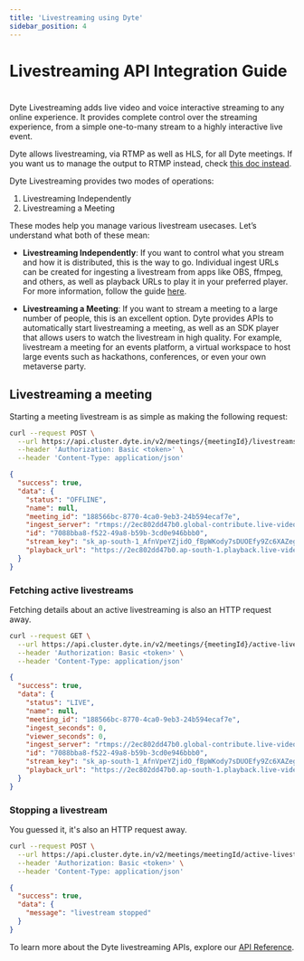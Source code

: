 ```yaml
---
title: 'Livestreaming using Dyte'
sidebar_position: 4
---
```


# Livestreaming API Integration Guide

#

Dyte Livestreaming adds live video and voice interactive streaming to any online
experience. It provides complete control over the streaming experience, from a
simple one-to-many stream to a highly interactive live event.

Dyte allows livestreaming, via RTMP as well as HLS, for all Dyte meetings. If
you want us to manage the output to RTMP instead, check
[this doc instead](./livestreaming-other-platforms).

Dyte Livestreaming provides two modes of operations:

1. Livestreaming Independently
2. Livestreaming a Meeting

These modes help you manage various livestream usecases. Let’s understand what
both of these mean:

- **Livestreaming Independently**: If you want to control what you stream and
  how it is distributed, this is the way to go. Individual ingest URLs can be
  created for ingesting a livestream from apps like OBS, ffmpeg, and others, as
  well as playback URLs to play it in your preferred player. For more
  information, follow the guide [here](/guides-v2/livestream-any-rtmp).

- **Livestreaming a Meeting**: If you want to stream a meeting to a large number
  of people, this is an excellent option. Dyte provides APIs to automatically
  start livestreaming a meeting, as well as an SDK player that allows users to
  watch the livestream in high quality. For example, livestream a meeting for an
  events platform, a virtual workspace to host large events such as hackathons,
  conferences, or even your own metaverse party.

## Livestreaming a meeting

Starting a meeting livestream is as simple as making the following request:

```bash title="Starting a livestream"
curl --request POST \
  --url https://api.cluster.dyte.in/v2/meetings/{meetingId}/livestreams \
  --header 'Authorization: Basic <token>' \
  --header 'Content-Type: application/json'
```

```json title="Livestream started response"
{
  "success": true,
  "data": {
    "status": "OFFLINE",
    "name": null,
    "meeting_id": "188566bc-8770-4ca0-9eb3-24b594ecaf7e",
    "ingest_server": "rtmps://2ec802dd47b0.global-contribute.live-video.net:443/app/",
    "id": "7088bba8-f522-49a8-b59b-3cd0e946bbb0",
    "stream_key": "sk_ap-south-1_AfnVpeYZjidO_fBpWKody7sDUOEfy9Zc6XAZegkR0Va",
    "playback_url": "https://2ec802dd47b0.ap-south-1.playback.live-video.net/api/video/v1/ap-south-1.944908621410.channel.rVKA2KM5Lunt.m3u8"
  }
}
```

### Fetching active livestreams

Fetching details about an active livestreaming is also an HTTP request away.

```bash title="Fetching details about an active livestream"
curl --request GET \
  --url https://api.cluster.dyte.in/v2/meetings/{meetingId}/active-livestream \
  --header 'Authorization: Basic <token>' \
  --header 'Content-Type: application/json'
```

```json title="Active livestream response"
{
  "success": true,
  "data": {
    "status": "LIVE",
    "name": null,
    "meeting_id": "188566bc-8770-4ca0-9eb3-24b594ecaf7e",
    "ingest_seconds": 0,
    "viewer_seconds": 0,
    "ingest_server": "rtmps://2ec802dd47b0.global-contribute.live-video.net:443/app/",
    "id": "7088bba8-f522-49a8-b59b-3cd0e946bbb0",
    "stream_key": "sk_ap-south-1_AfnVpeYZjidO_fBpWKody7sDUOEfy9Zc6XAZegkR0Va",
    "playback_url": "https://2ec802dd47b0.ap-south-1.playback.live-video.net/api/video/v1/ap-south-1.944908621410.channel.rVKA2KM5Lunt.m3u8"
  }
}
```

### Stopping a livestream

You guessed it, it's also an HTTP request away.

```bash title="Stop livestream request"
curl --request POST \
  --url https://api.cluster.dyte.in/v2/meetings/meetingId/active-livestream/stop \
  --header 'Authorization: Basic <token>' \
  --header 'Content-Type: application/json'
```

```json title="Stop livestream response"
{
  "success": true,
  "data": {
    "message": "livestream stopped"
  }
}
```

To learn more about the Dyte livestreaming APIs, explore our
[API Reference](https://docs.dyte.io/api#/).
